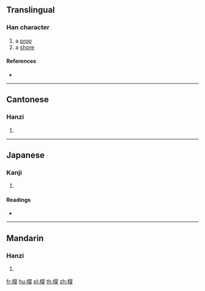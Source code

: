 ==Translingual==

===Han character===
{{Han char|rn=75|rad=木|as=12|sn=16|four=49941|canj=DFBH|ids=⿰木牚}}

# a [[prop]]
# a [[shore]]

====References====
* {{Han ref|kx=0553.190|dkj=15543|dj=0942.050|hdz=21291.070|uh=6A55|ud=27221|bh=E9DA|bd=59866}}

----

==Cantonese==

===Hanzi===
{{yue-hanzi|jyut=[[caang1]]|y=chaang1}}

# {{defn|lang=yue|sort=木12}}

----

==Japanese==

===Kanji===
{{ja-kanji|grade=|rs=木12}}

# {{defn|lang=ja|sort=木12}}

====Readings====
* {{ja-readings|on=[[とう]] (tō), [[ちょう]] (chō)|kun=[[はしら]] (hashira)}}

----

==Mandarin==

===Hanzi===
{{cmn-hanzi|pin=[[chēng]] ([[cheng1]])|wg=ch'eng<sup>1</sup>}}

# {{defn|lang=cmn|sort=木12}}

[[fr:橕]]
[[hu:橕]]
[[pl:橕]]
[[th:橕]]
[[zh:橕]]